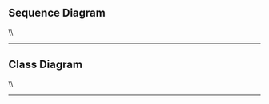 ==Sequence Diagram==
\\
{{https://bitbucket.org/repo/pqBqye/images/1912429139-UC4%20SD.png|UC4 SD.png}}
----
==Class Diagram==
\\
{{https://bitbucket.org/repo/pqBqye/images/2732987152-UC4%20CD.png|UC4 CD.png}}
----